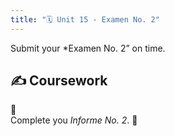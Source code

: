 ```yaml
---
title: "🗓️ Unit 15 - Examen No. 2"
---
```



Submit your *Examen No. 2" on time.

## ✍️ Coursework

🚧   
Complete you *Informe No. 2*.
🚧


